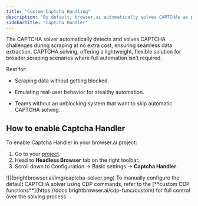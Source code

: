 ```yaml
---
title: "Custom Captcha Handling"
description: "By default, browser.ai automatically solves CAPTCHAs as part of its proxy unblocking system, ensuring seamless requests."
sidebarTitle: "Captcha Handler"
---
```


The CAPTCHA solver automatically detects and solves CAPTCHA challenges during scraping at no extra cost, ensuring seamless data extraction. CAPTCHA solving, offering a lightweight, flexible solution for broader scraping scenarios where full automation isn’t required.

Best for:

* Scraping data without getting blocked.

* Emulating real-user behavior for stealthy automation.

* Teams without an unblocking system that want to skip automatic CAPTCHA solving.

## How to enable Captcha Handler
To enable Captcha Handler in your browser.ai project:
1. Go to your [project](https://browser.ai/dashboard/page/projects).
2. Head to **Headless Browser** tab on the right toolbar.
3. Scroll down to Configuration -> Basic settings -> **Captcha Handler**.
<Frame>
  ![](brightbrowser.ai/img/captcha-solver.png)
</Frame>

<Note>
  To manually configure the default CAPTCHA solver using CDP commands, refer to the [**custom CDP functions**](https://docs.brightbrowser.ai/cdp-func/custom) for full control over the solving process
</Note>